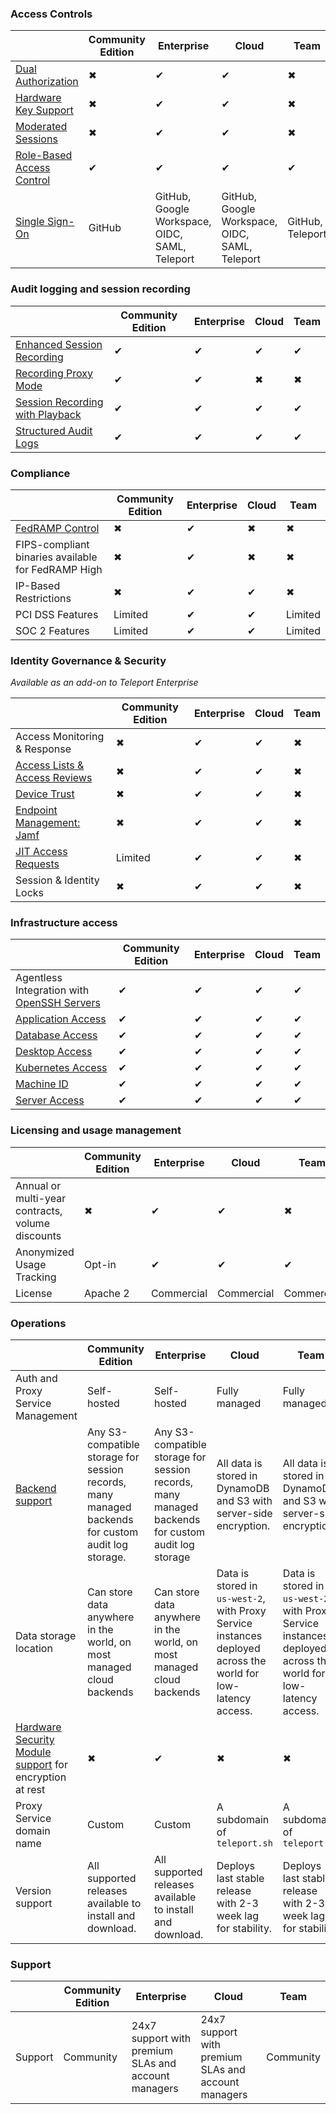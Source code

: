 ### Access Controls

||Community Edition|Enterprise|Cloud|Team|
|---|---|---|---|---|
|[Dual Authorization](../access-controls/guides/dual-authz.mdx)|✖|✔|✔|✖|
|[Hardware Key Support](../access-controls/guides/hardware-key-support.mdx)|✖|✔|✔|✖|
|[Moderated Sessions](../access-controls/guides/moderated-sessions.mdx)|✖|✔|✔|✖|
|[Role-Based Access Control](../access-controls/guides/role-templates.mdx)|✔|✔|✔|✔|
|[Single Sign-On](../access-controls/sso.mdx)|GitHub|GitHub, Google Workspace, OIDC, SAML, Teleport|GitHub, Google Workspace, OIDC, SAML, Teleport|GitHub, Teleport|

### Audit logging and session recording

||Community Edition|Enterprise|Cloud|Team|
|---|---|---|---|---|
|[Enhanced Session Recording](../server-access/guides/bpf-session-recording.mdx)|✔|✔|✔|✔|
|[Recording Proxy Mode](../server-access/guides/recording-proxy-mode.mdx)|✔|✔|✖|✖|
|[Session Recording with Playback](../architecture/session-recording.mdx)|✔|✔|✔|✔|
|[Structured Audit Logs](../reference/audit.mdx)|✔|✔|✔|✔|

### Compliance

||Community Edition|Enterprise|Cloud|Team|
|---|---|---|---|---|
|[FedRAMP Control](../access-controls/compliance-frameworks/fedramp.mdx)|✖|✔|✖|✖|
|FIPS-compliant binaries available for FedRAMP High|✖|✔|✖|✖|
|IP-Based Restrictions|✖|✔|✔|✖|
|PCI DSS Features|Limited|✔|✔|Limited|
|SOC 2 Features|Limited|✔|✔|Limited|

### Identity Governance & Security

_Available as an add-on to Teleport Enterprise_

||Community Edition|Enterprise|Cloud|Team|
|---|---|---|---|---|
|Access Monitoring & Response|✖|✔|✔|✖|
|[Access Lists & Access Reviews](../access-controls/access-lists.mdx)|✖|✔|✔|✖|
|[Device Trust](../access-controls/device-trust/guide.mdx)|✖|✔|✔|✖|
|[Endpoint Management: Jamf](../access-controls/device-trust/jamf-integration.mdx)|✖|✔|✔|✖|
|[JIT Access Requests](../access-controls/guides/dual-authz.mdx)|Limited|✔|✔|✖|
|Session & Identity Locks|✖|✔|✔|✖|

### Infrastructure access

||Community Edition|Enterprise|Cloud|Team|
|---|---|---|---|---|
|Agentless Integration with [OpenSSH Servers](../server-access/openssh/openssh.mdx)|✔|✔|✔|✔|
|[Application Access](../application-access/getting-started.mdx)|✔|✔|✔|✔|
|[Database Access](../database-access/getting-started.mdx)|✔|✔|✔|✔|
|[Desktop Access](../desktop-access/introduction.mdx)|✔|✔|✔|✔|
|[Kubernetes Access](../kubernetes-access/getting-started.mdx)|✔|✔|✔|✔|
|[Machine ID](../machine-id/getting-started.mdx)|✔|✔|✔|✔|
|[Server Access](../server-access/getting-started.mdx)|✔|✔|✔|✔|

### Licensing and usage management

||Community Edition|Enterprise|Cloud|Team|
|---|---|---|---|---|
|Annual or multi-year contracts, volume discounts|✖|✔|✔|✖|
|Anonymized Usage Tracking|Opt-in|✔|✔|✔|
|License|Apache 2|Commercial|Commercial|Commercial|

### Operations

||Community Edition|Enterprise|Cloud|Team|
|---|---|---|---|---|
|Auth and Proxy Service Management|Self-hosted|Self-hosted|Fully managed|Fully managed|
|[Backend support](../reference/backends.mdx)|Any S3-compatible storage for session records, many managed backends for custom audit log storage.|Any S3-compatible storage for session records, many managed backends for custom audit log storage|All data is stored in DynamoDB and S3 with server-side encryption.|All data is stored in DynamoDB and S3 with server-side encryption.|
|Data storage location|Can store data anywhere in the world, on most managed cloud backends|Can store data anywhere in the world, on most managed cloud backends|Data is stored in `us-west-2`, with Proxy Service instances deployed across the world for low-latency access.|Data is stored in `us-west-2`, with Proxy Service instances deployed across the world for low-latency access.|
|[Hardware Security Module support](../choose-an-edition/teleport-enterprise/hsm.mdx) for encryption at rest|✖|✔|✖|✖|
|Proxy Service domain name|Custom|Custom|A subdomain of `teleport.sh`|A subdomain of `teleport.sh`|
|Version support|All supported releases available to install and download.|All supported releases available to install and download.|Deploys last stable release with 2-3 week lag for stability.|Deploys last stable release with 2-3 week lag for stability.|

### Support

||Community Edition|Enterprise|Cloud|Team|
|---|---|---|---|---|
|Support|Community|24x7 support with premium SLAs and account managers|24x7 support with premium SLAs and account managers|Community|

